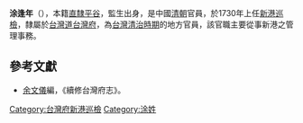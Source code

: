 '''涂逢年'''（{{bd|？||？||}}），本籍[[直隸|直隸]][[平谷|平谷]]，監生出身，是中國[[清朝|清朝]]官員，於1730年上任[[新港鄉|新港]][[巡檢|巡檢]]，隸屬於[[台灣道|台灣道]][[台灣府|台灣府]]，為[[台灣清治時期|台灣清治時期]]的地方官員，該官職主要從事新港之管理事務。

==參考文獻==
*[[余文儀|余文儀]]編，《續修台灣府志》。
{{start box}}
{{s-before|[[羅開勳|羅開勳]]}}
{{s-title|[[台灣府|台灣府]][[新港鄉|新港]][[巡檢|巡檢]]|1730年上任}}
{{s-after|[[張世榮_(清朝)|張世榮]]}}
{{end box}}
{{清朝人物小作品}}

[[Category:台灣府新港巡檢|Category:台灣府新港巡檢]]
[[Category:涂姓|Category:涂姓]]
